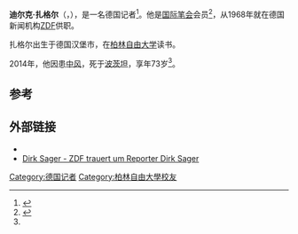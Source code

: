 {{Infobox person
|name          = Dirk Sager
|image         = Dirk Sager, 2009.jpg
|imagesize     =
|caption       = 2009年的扎格尔
|birth_name    = 
|birth_date    = {{Birth date|mf=yes|1940|8|13}}
|birth_place   = [[德国|德国]][[汉堡市|汉堡市]]
|death_date    = {{dda|2014|1|2|1940|8|13}}
|death_place   = [[德国|德国]][[波茨坦|波茨坦]]
|occupation    = [[记者|记者]]
|yearsactive   = 1966–2013
|spouse        = 
|domesticpartner =
}}
'''迪尔克·扎格尔'''（{{lang-de|Dirk Sager}}，{{bd|1940年|8月13日|2014年|1月2日|catIdx=Sager}}），是一名德国记者<ref name="death">{{Cite web |url=http://www.t-online.de/nachrichten/panorama/menschen-schicksale/id_67230480/zdf-korrespondent-dirk-sager-verstorben.html |title=Dirk Sager obituary |accessdate=2014-02-22 |archive-date=2014-08-26 |archive-url=https://web.archive.org/web/20140826092931/http://www.t-online.de/nachrichten/panorama/menschen-schicksale/id_67230480/zdf-korrespondent-dirk-sager-verstorben.html |dead-url=no }}</ref>。他是[[国际笔会|国际笔会]]会员<ref>{{Cite web |url=http://www.dw-world.de/dw/article/0,,15522819,00.html |title=Deutsche Welle:Schreiben kann tödlich sein (german) |accessdate=2014-02-22 |archive-date=2012-01-19 |archive-url=https://web.archive.org/web/20120119201512/http://www.dw-world.de/dw/article/0,,15522819,00.html |dead-url=no }}</ref>，从1968年就在德国新闻机构[[ZDF|ZDF]]供职。

扎格尔出生于德国汉堡市，在[[柏林自由大学|柏林自由大学]]读书。

2014年，他因患[[中风|中风]]，死于[[波茨坦|波茨坦]]，享年73岁<ref name="death"/>。

==参考==
{{reflist}}

==外部链接==
* {{IMDb name|2517644}}
* [https://web.archive.org/web/20140102191958/http://www.heute.de/der-langjaehrige-zdf-reporter-dirk-sager-ist-gestorben-31334698.html Dirk Sager - ZDF trauert um Reporter Dirk Sager] {{de icon}}

{{德国人物小作品}}
{{DEFAULTSORT:Sager, Dirk}}

[[Category:德国记者|Category:德国记者]]
[[Category:柏林自由大學校友|Category:柏林自由大學校友]]